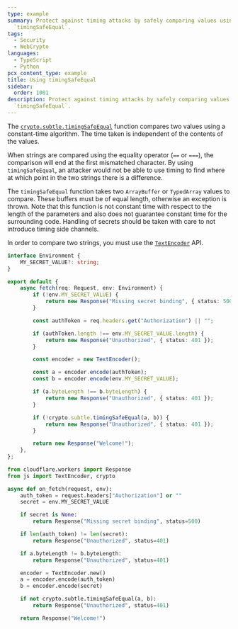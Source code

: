 ```yaml
---
type: example
summary: Protect against timing attacks by safely comparing values using
  `timingSafeEqual`.
tags:
  - Security
  - WebCrypto
languages:
  - TypeScript
  - Python
pcx_content_type: example
title: Using timingSafeEqual
sidebar:
  order: 1001
description: Protect against timing attacks by safely comparing values using
  `timingSafeEqual`.
---
```



The [`crypto.subtle.timingSafeEqual`](/workers/runtime-apis/web-crypto/#timingsafeequal) function compares two values using a constant-time algorithm. The time taken is independent of the contents of the values.

When strings are compared using the equality operator (`==` or `===`), the comparison will end at the first mismatched character. By using `timingSafeEqual`, an attacker would not be able to use timing to find where at which point in the two strings there is a difference.

The `timingSafeEqual` function takes two `ArrayBuffer` or `TypedArray` values to compare. These buffers must be of equal length, otherwise an exception is thrown.
Note that this function is not constant time with respect to the length of the parameters and also does not guarantee constant time for the surrounding code.
Handling of secrets should be taken with care to not introduce timing side channels.

In order to compare two strings, you must use the [`TextEncoder`](/workers/runtime-apis/encoding/#textencoder) API.

<Tabs syncKey="workersExamples"> <TabItem label="TypeScript" icon="seti:typescript">

```ts
interface Environment {
	MY_SECRET_VALUE?: string;
}

export default {
	async fetch(req: Request, env: Environment) {
		if (!env.MY_SECRET_VALUE) {
			return new Response("Missing secret binding", { status: 500 });
		}

		const authToken = req.headers.get("Authorization") || "";

		if (authToken.length !== env.MY_SECRET_VALUE.length) {
			return new Response("Unauthorized", { status: 401 });
		}

		const encoder = new TextEncoder();

		const a = encoder.encode(authToken);
		const b = encoder.encode(env.MY_SECRET_VALUE);

		if (a.byteLength !== b.byteLength) {
			return new Response("Unauthorized", { status: 401 });
		}

		if (!crypto.subtle.timingSafeEqual(a, b)) {
			return new Response("Unauthorized", { status: 401 });
		}

		return new Response("Welcome!");
	},
};
```

</TabItem> <TabItem label="Python" icon="seti:python">

```py
from cloudflare.workers import Response
from js import TextEncoder, crypto

async def on_fetch(request, env):
    auth_token = request.headers["Authorization"] or ""
    secret = env.MY_SECRET_VALUE

    if secret is None:
        return Response("Missing secret binding", status=500)

    if len(auth_token) != len(secret):
        return Response("Unauthorized", status=401)

    if a.byteLength != b.byteLength:
        return Response("Unauthorized", status=401)

    encoder = TextEncoder.new()
    a = encoder.encode(auth_token)
    b = encoder.encode(secret)

    if not crypto.subtle.timingSafeEqual(a, b):
        return Response("Unauthorized", status=401)

    return Response("Welcome!")
```

</TabItem> </Tabs>
